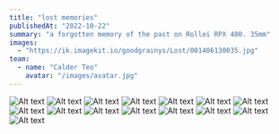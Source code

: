 ```yaml
---
title: "lost memories"
publishedAt: "2022-10-22"
summary: "a forgotten memory of the past on Rollei RPX 400. 35mm"
images:
  - "https://ik.imagekit.io/goodgrainys/Lost/001406130035.jpg"
team:
  - name: "Calder Teo"
    avatar: "/images/avatar.jpg"
---
```


![Alt text](https://ik.imagekit.io/goodgrainys/Lost/001406130012.jpg)
![Alt text](https://ik.imagekit.io/goodgrainys/Lost/001406130013.jpg)
![Alt text](https://ik.imagekit.io/goodgrainys/Lost/001406130015-2.jpg)
![Alt text](https://ik.imagekit.io/goodgrainys/Lost/001406130016.jpg)
![Alt text](https://ik.imagekit.io/goodgrainys/Lost/001406130017.jpg)
![Alt text](https://ik.imagekit.io/goodgrainys/Lost/001406130018.jpg)
![Alt text](https://ik.imagekit.io/goodgrainys/Lost/001406130021.jpg)
![Alt text](https://ik.imagekit.io/goodgrainys/Lost/001406130022.jpg)
![Alt text](https://ik.imagekit.io/goodgrainys/Lost/001406130023.jpg)
![Alt text](https://ik.imagekit.io/goodgrainys/Lost/001406130025.jpg)
![Alt text](https://ik.imagekit.io/goodgrainys/Lost/001406130028.jpg)
![Alt text](https://ik.imagekit.io/goodgrainys/Lost/001406130033.jpg)
![Alt text](https://ik.imagekit.io/goodgrainys/Lost/001406130034.jpg)
![Alt text](https://ik.imagekit.io/goodgrainys/Lost/001406130035.jpg)
![Alt text](https://ik.imagekit.io/goodgrainys/Lost/d1261121-39a5-456e-a1cb-f7f21fa8b4b4.jpeg)



